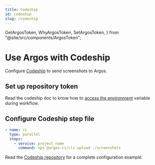 ```yaml
---
title: Codeship
id: codeship
slug: /codeship
---
```


  GetArgosToken,
  WhyArgosToken,
  SetArgosToken,
} from "@site/src/components/ArgosToken";

# Use Argos with Codeship

Configure [Codeship](https://www.cloudbees.com/products/codeship) to send screenshots to Argos.

## Set up repository token

<WhyArgosToken />
<GetArgosToken />
<SetArgosToken />

Read the codeship doc to know how to [access the environment](https://docs.cloudbees.com/docs/cloudbees-codeship/latest/pro-builds-and-configuration/environment-variables) variable during workflow.

## Configure Codeship step file

```yml
- name: ci
  type: parallel
  steps:
    - service: project_name
      command: npx @argos-ci/cli upload ./screenshots
```

Read the [Codeship repository](https://github.com/argos-ci/argos/tree/main/examples/Codeship) for a complete configuration example.
